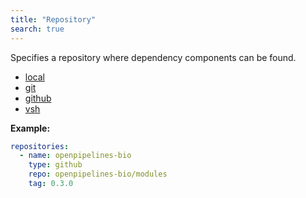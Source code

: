 ```yaml
---
title: "Repository"
search: true
---
```


Specifies a repository where dependency components can be found.

 - [local](/reference/config/functionality/repositories/localRepository.html)
 - [git](/reference/config/functionality/repositories/gitRepository.html)
 - [github](/reference/config/functionality/repositories/githubRepository.html)
 - [vsh](/reference/config/functionality/repositories/viashhubRepository.html)


**Example:**

```yaml
repositories:
  - name: openpipelines-bio
    type: github
    repo: openpipelines-bio/modules
    tag: 0.3.0

```
